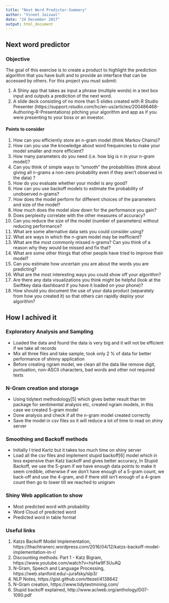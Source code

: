 ---
title: "Next Word Predictor-Summary"
author: "Vineet Jaiswal"
date: "24 December 2017"
output: html_document
---

## Next word predictor 

### Objective 

The goal of this exercise is to create a product to highlight the prediction algorithm that you have built and to provide an interface that can be accessed by others. For this project you must submit:

1. A Shiny app that takes as input a phrase (multiple words) in a text box input and outputs a prediction of the next word.
2. A slide deck consisting of no more than 5 slides created with R Studio Presenter (https://support.rstudio.com/hc/en-us/articles/200486468-Authoring-R-Presentations) pitching your algorithm and app as if you were presenting to your boss or an investor.

#### Points to consider

1. How can you efficiently store an n-gram model (think Markov Chains)?
2. How can you use the knowledge about word frequencies to make your model smaller and more efficient?
3. How many parameters do you need (i.e. how big is n in your n-gram model)?
4. Can you think of simple ways to "smooth" the probabilities (think about giving all n-grams a non-zero probability even if they aren't observed in the data) ?
5. How do you evaluate whether your model is any good?
6. How can you use backoff models to estimate the probability of unobserved n-grams?
7. How does the model perform for different choices of the parameters and size of the model?
8. How much does the model slow down for the performance you gain?
9. Does perplexity correlate with the other measures of accuracy?
10. Can you reduce the size of the model (number of parameters) without reducing performance?
11. What are some alternative data sets you could consider using?
12. What are ways in which the n-gram model may be inefficient?
13. What are the most commonly missed n-grams? Can you think of a reason why they would be missed and fix that?
14. What are some other things that other people have tried to improve their model?
15. Can you estimate how uncertain you are about the words you are predicting?
16. What are the most interesting ways you could show off your algorithm?
17. Are there any data visualizations you think might be helpful (look at the Swiftkey data dashboard if you have it loaded on your phone)?
18. How should you document the use of your data product (separately from how you created it) so that others can rapidly deploy your algorithm?

## How I achived it 

### Exploratory Analysis and Sampling 
* Loaded the data and found the data is very big and it will not be efficient if we take all records
* Mix all three files and take sample, took only 2 % of data for better performance of shinny application
* Before creating ngram model, we clean all the data like remove digit, puntuation, non-ASCII characters, bad words and other not required texts

### N-Gram creation and storage 
* Using tidytext methodology[5] which gives better result than tm package for sentimental analysis etc, created ngram models, in this case we created 5-gram model
* Done analysis and check if all the n-gram model created correctly 
* Save the model in csv files so it will reduce a lot of time to read on shiny server 

### Smoothing and Backoff methods
* Initially I tried Kartz but it takes too much time on shiny server 
* Load all the csv files and implement stupid backoff[6] model which in less expensive than Katz backoff and gives better accuracy, In Stupid Backoff, we use the 5-gram if we have enough data points to make it seem credible, otherwise if we don't have enough of a 5-gram count, we back-off and use the 4-gram, and if there still isn't enough of a 4-gram count then go to lower till we reached to unigram

### Shiny Web application to show
* Most predicted word with probability 
* Word Cloud of predicted word
* Predicted word in table format

### Useful links 
1. Katzs Backoff Model Implementation, https://thachtranerc.wordpress.com/2016/04/12/katzs-backoff-model-implementation-in-r/
2. Discounting methods: Part 1 - Katz Bigram, https://www.youtube.com/watch?v=hsHw9F3UuAQ
3. N-Gram, Speech and Language Processing, https://web.stanford.edu/~jurafsky/slp3/
4. NLP Notes, https://gist.github.com/ttezel/4138642 
5. N-Gram creation, https://www.tidytextmining.com/
6. Stupid backoff explained, http://www.aclweb.org/anthology/D07-1090.pdf

